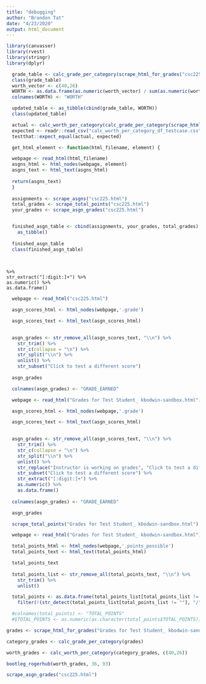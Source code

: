 ```yaml
---
title: "debugging"
author: "Brandon Tat"
date: "4/23/2020"
output: html_document
---
```


```r
library(canvasser)
library(rvest)
library(stringr)
library(dplyr)
```


```r
  grade_table <- calc_grade_per_category(scrape_html_for_grades("csc225.html"))
  class(grade_table)
  worth_vector <- c(40,26)
  WORTH <- as.data.frame(as.numeric(worth_vector) / sum(as.numeric(worth_vector)))
  colnames(WORTH) <- "WORTH"

  updated_table <- as_tibble(cbind(grade_table, WORTH))
  class(updated_table)
```



```r

  actual <- calc_worth_per_category(calc_grade_per_category(scrape_html_for_grades("csc225.html")), c(40,26))
  expected <- readr::read_csv("calc_worth_per_category_df_testcase.csv")
  testthat::expect_equal(actual, expected)
```



```r
  get_html_element <- function(html_filename, element) {

  webpage <- read_html(html_filename)
  asgns_html <- html_nodes(webpage, element)
  asgns_text <- html_text(asgns_html)
  
  return(asgns_text)
  }
  
  assignments <- scrape_asgns("csc225.html")
  total_grades <- scrape_total_points("csc225.html")
  your_grades <- scrape_asgn_grades("csc225.html")


  finished_asgn_table <- cbind(assignments, your_grades, total_grades) %>% 
    as_tibble()
  
  finished_asgn_table
  class(finished_asgn_table)
  
  
```

    %>%
    str_extract("[:digit:]+") %>%
    as.numeric() %>%
    as.data.frame()
  

```r
  webpage <- read_html("csc225.html")

  asgn_scores_html <- html_nodes(webpage,'.grade')

  asgn_scores_text <- html_text(asgn_scores_html)
  

  asgn_grades <- str_remove_all(asgn_scores_text, "\\n") %>%
    str_trim() %>%
    str_c(collapse = "\n") %>%
    str_split("\\n") %>%
    unlist() %>%
    str_subset("Click to test a different score") 
  
  asgn_grades

  colnames(asgn_grades) <- "GRADE_EARNED"
```

```r
  webpage <- read_html("Grades for Test Student_ kbodwin-sandbox.html")

  asgn_scores_html <- html_nodes(webpage,'.grade')

  asgn_scores_text <- html_text(asgn_scores_html)
  

  asgn_grades <- str_remove_all(asgn_scores_text, "\\n") %>%
    str_trim() %>%
    str_c(collapse = "\n") %>%
    str_split("\\n") %>%
    unlist() %>% 
    str_replace("Instructor is working on grades", "Click to test a different score -") %>% 
    str_subset("Click to test a different score") %>%
    str_extract("[:digit:]+") %>% 
    as.numeric() %>%
    as.data.frame()
  
  colnames(asgn_grades) <- "GRADE_EARNED"

  asgn_grades

  scrape_total_points("Grades for Test Student_ kbodwin-sandbox.html")

```


```r
  webpage <- read_html("Grades for Test Student_ kbodwin-sandbox.html")

  total_points_html <- html_nodes(webpage,'.points_possible')
  total_points_text <- html_text(total_points_html)

  total_points_text
  
  total_points_list <- str_remove_all(total_points_text, "\\n") %>%
    str_trim() %>%
    unlist()

  total_points <- as.data.frame(total_points_list[total_points_list != ""]) %>%
    filter(!(str_detect(total_points_list[total_points_list != ""], "/")))

  #colnames(total_points) <- "TOTAL_POINTS"
  #$TOTAL_POINTS <- as.numeric(as.character(total_points$TOTAL_POINTS))
```



```r
grades <- scrape_html_for_grades("Grades for Test Student_ kbodwin-sandbox.html")

category_grades <- calc_grade_per_category(grades)

worth_grades <- calc_worth_per_category(category_grades, c(40,26))

bootleg_rogerhub(worth_grades, 36, 93)

scrape_asgn_grades("csc225.html")
```

